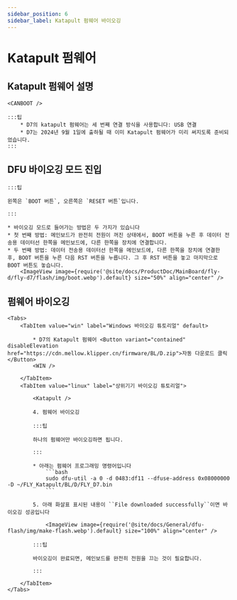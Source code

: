 ```yaml
---
sidebar_position: 6
sidebar_label: Katapult 펌웨어 바이오깅
---
```



# Katapult 펌웨어

## Katapult 펌웨어 설명

    <CANBOOT />

    :::팁
        * D7의 katapult 펌웨어는 세 번째 연결 방식을 사용합니다: USB 연결
        * D7는 2024년 9월 1일에 출하될 때 이미 Katapult 펌웨어가 미리 써지도록 준비되었습니다.
    :::

## DFU 바이오깅 모드 진입

    :::팁

    왼쪽은 `BOOT 버튼`, 오른쪽은 `RESET 버튼`입니다.

    :::

    * 바이오깅 모드로 들어가는 방법은 두 가지가 있습니다
    * 첫 번째 방법: 메인보드가 완전히 전원이 꺼진 상태에서, BOOT 버튼을 누른 후 데이터 전송용 데이터선 한쪽을 메인보드에, 다른 한쪽을 장치에 연결합니다.
    * 두 번째 방법: 데이터 전송용 데이터선 한쪽을 메인보드에, 다른 한쪽을 장치에 연결한 후, BOOT 버튼을 누른 다음 RST 버튼을 누릅니다. 그 후 RST 버튼을 놓고 마지막으로 BOOT 버튼도 놓습니다.
        <ImageView image={require('@site/docs/ProductDoc/MainBoard/fly-d/fly-d7/flash/img/boot.webp').default} size="50%" align="center" />

## 펌웨어 바이오깅
    <Tabs>
        <TabItem value="win" label="Windows 바이오깅 튜토리얼" default>

            * D7의 Katapult 펌웨어 <Button variant="contained" disableElevation href="https://cdn.mellow.klipper.cn/firmware/BL/D.zip">자동 다운로드 클릭</Button>
            <WIN />

        </TabItem>
        <TabItem value="linux" label="상위기기 바이오깅 튜토리얼">

            <Katapult />

            4. 펌웨어 바이오깅

            :::팁

            하나의 펌웨어만 바이오깅하면 됩니다.

            :::

            * 아래는 펌웨어 프로그래밍 명령어입니다
                ```bash
                sudo dfu-util -a 0 -d 0483:df11 --dfuse-address 0x08000000 -D ~/FLY_Katapult/BL/D/FLY_D7.bin
                ```

            5. 아래 화살표 표시된 내용이 ``File downloaded successfully``이면 바이오깅 성공입니다

                <ImageView image={require('@site/docs/General/dfu-flash/img/make-flash.webp').default} size="100%" align="center" />

            :::팁

            바이오깅이 완료되면, 메인보드를 완전히 전원을 끄는 것이 필요합니다.

            :::

        </TabItem>
    </Tabs>

